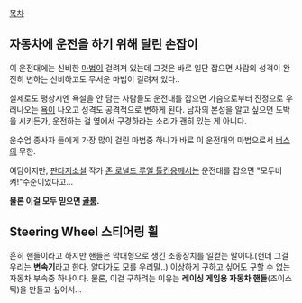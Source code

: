[[목차]]
== 자동차에 운전을 하기 위해 달린 손잡이 ==

이 운전대에는 신비한 [[마법]]이 걸려져 있는데 그것은 바로 일단 잡으면 사람의 성격이 완전히 변하는 신비하고도 무서운 마법이 걸려져 있다..

실제로도 평상시엔 욕설을 안 담는 사람들도 운전대를 잡으면 가슴으로부터 진정으로 우러나오는 [[욕]]이 나오고 성격도 공격적으로 변하게 된다. 남자의 본성을 알고 싶으면 도박을 시키든가, 운전하는 걸 옆에서 구경하라는 소리가 괜히 있는 게 아니다. 


운수업 종사자 들에게 가장 많이 걸린 마법중 하나가 바로 이 운전대의 마법으로서 [[버스]]의 무한.

여담이지만, [[판타지소설]] 작가 [[존 로널드 루엘 톨킨]]옹께서는 운전대를 잡으면 "모두비켜!"수준이었다고...




'''물론 이걸 모두 믿으면 [[골룸]].'''


== Steering Wheel '''스티어링 휠''' ==
흔히 핸들이라고 하지만 핸들은 막대형으로 생긴 조종장치를 일컫는 말이다.(헌데 그걸 우리는 '''변속기'''라고 한다. 알다가도 모를 우리말..)
이상하게 구하고 싶어도 구할 수 없는 자동차 부속중 하나이다. 물론, 이걸 구하려는 이유는 '''레이싱 게임용 자동차 핸들'''(조이스틱)을 만들고 싶어서...
